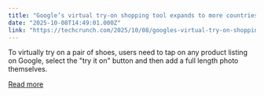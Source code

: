 ```yaml
---
title: "Google’s virtual try-on shopping tool expands to more countries, now lets you try on shoes"
date: "2025-10-08T14:49:01.000Z"
link: "https://techcrunch.com/2025/10/08/googles-virtual-try-on-shopping-tool-expands-to-more-countries-now-lets-you-try-on-shoes/"
---
```


To virtually try on a pair of shoes, users need to tap on any product listing on Google, select the "try it on" button and then add a full length photo themselves.

[Read more](https://techcrunch.com/2025/10/08/googles-virtual-try-on-shopping-tool-expands-to-more-countries-now-lets-you-try-on-shoes/)
